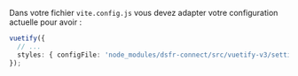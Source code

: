 Dans votre fichier `vite.config.js` vous devez adapter votre configuration actuelle pour avoir :

```ts
vuetify({
  // ...
  styles: { configFile: 'node_modules/dsfr-connect/src/vuetify-v3/settings.scss' },
});
```
